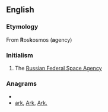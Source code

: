 ==English==

===Etymology===
From '''R'''os'''k'''osmos ('''a'''gency)

===Initialism===
{{infl|en|initialism}}

# The [[w:Russian Federal Space Agency|Russian Federal Space Agency]]

===Anagrams===
* {{alphagram|[[AKR#English|AKR]]}} 
* [[ark#English|ark]], [[Ark#English|Ark]], [[Ark.#English|Ark.]]